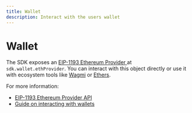 ```yaml
---
title: Wallet
description: Interact with the users wallet
---
```


# Wallet

The SDK exposes an [EIP-1193 Ethereum Provider
](https://eips.ethereum.org/EIPS/eip-1193) at `sdk.wallet.ethProvider`. You can
interact with this object directly or use it with ecosystem tools like
[Wagmi](https://wagmi.sh/) or [Ethers](https://docs.ethers.org/v6/).

For more information:
- [EIP-1193 Ethereum Provider API](https://eips.ethereum.org/EIPS/eip-1193)
- [Guide on interacting with wallets](/docs/guides/wallet)
